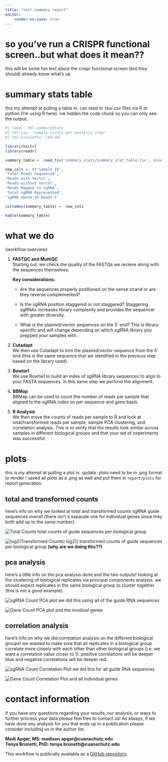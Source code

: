 ```yaml
---
title: "test summary report"
editor: 
    render-on-save: true
---
```


# so you've run a CRISPR functional screen..but what does it mean??

this will be some fun text about the crispr functional screen (but they should) already know what's up

# summary stats table

this my attempt at pulling a table in. can read in .tsv/.csv files via R or python (I'm using R here). ive hidden the code chunk so you can only see the output. 

```r
#| label: tbl-summaryStats
#| tbl-cap: "sample counts per analysis step"
#| tbl-colwidths: [60,40]

library(knitr)
library(readr)

summary_table <- read_tsv('summary_stats/summary_stat_table.tsv', show_col_types = FALSE)

new_cols <- c('Sample ID',
'Total Reads Sequenced',
'Reads with Vector',
'Reads without Vector',
'Reads Mapped to sgRNA',
'Total sgRNA Represented',
'sgRNA above 10 Reads')

colnames(summary_table) <- new_cols

kable(summary_table)
```


# what we do 
(workflow overview)

1. **FASTQC and MultiQC** \
Starting out, we check the quality of the FASTQs we recieve along with the sequences themselves. 

    **Key considerations:**

    - Are the sequences properly positioned on the sense strand or are they reverse complemented?

    - Is the sgRNA position staggered or not staggered? Staggering sgRNAs increases library complexity and provides the sequencer with greater diversity. 

    - What is the plasmid/vector sequences on the 5' end? This is library specific and will change depending on which sgRNA library you prepped your samples with.  

2. **Cutadapt** \
We then use Cutadapt to trim the plasmid/vector sequence from the 5' end (this is the same sequence that we identified in the previous step based on the library used).

3. **Bowtie1** \
We use Bowtie1 to build an index of sgRNA library sequences to align to your FASTA sequences. In this same step we perform the alignment. 

4. **BBMap** \
BBMap can be used to count the number of reads per sample that aligned to the sgRNA index on per sequence and gene basis.

5. **R Analysis** \
We then move the counts of reads per sample to R and look at total/transformed reads per sample, sample PCA clustering, and correlation analysis. This is to verify that the results look similar across samples in different biological groups and that your set of experiments was successful. 

# plots  

this is my attempt at pulling a plot in. update: plots need to be in .png format to render ! saved all plots as a .png as well and put them in `report/plots` for report generation.

## total and transformed counts

here's info on why we looked at total and transformed counts sgRNA guide sequences overall (there isn't a separate one for individual genes since they both add up to the same number).

![Total Counts](plots/sample_totalCount_plot.png)
total counts of guide sequences per biological group

![log2(Transformed Counts)](plots/sample_transCounts_plot.png)
log2() transformed counts of guide sequences per biological group **(why are we doing this??)**

## pca analysis

here's a little info on the pca analysis done and the two outputs! looking at the clustering of biological replicates via principal components analysis. we should expect replicates in the same biological group to cluster together (this is not a good example).

![sgRNA Count PCA plot](plots/sgRNACount_PCA_plot.png)
we did this using all of the guide RNA sequences 

![Gene Count PCA plot](plots/geneCount_PCA_plot.png)
and the invidiual genes

## correlation analysis

here's info on why we did correlation analysis on the different biological groups! we wanted to make sure that all replicates in a biological group correlate more closely with each other than other biological groups (i.e. we want a correlation value closer to 1). positive correlations will be deeper blue and negative correlations will be deeper red. 

![sgRNA Count Correlation Plot](plots/sgRNACount_correlationMatrix.png)
we did this for all guide RNA sequences 

![Gene Count Correlation Plot](plots/geneCount_correlationMatrix.png)
and all individual genes 

# contact information

If you have any questions regarding your results, our analysis, or ways to further process your data please feel free to contact us! As always, if we have done any analysis for you that ends up in a publication please consider including us in the author list. 

**Madi Apgar, MS: madison.apgar@cuanschutz.edu** \
**Tonya Brunetti, PhD: tonya.brunetti@cuanschutz.edu**

This workflow is publically available as a [GitHub repository](https://github.com/Comp-Bio-Pipeline-Dev-Team/functional_CRISPR_screen). 